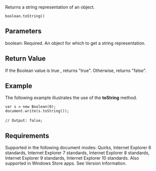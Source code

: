 Returns a string representation of an object.

 boolean.toString()

==Parameters==
; boolean: Required. An object for which to get a string representation.

==Return Value==
If the Boolean value is true , returns "true". Otherwise, returns "false".


==Example==
The following example illustrates the use of the '''toString''' method.

 var s = new Boolean(0);
 document.write(s.toString());
 
 // Output: false;

==Requirements==
Supported in the following document modes: Quirks, Internet Explorer 6 standards, Internet Explorer 7 standards, Internet Explorer 8 standards, Internet Explorer 9 standards, Internet Explorer 10 standards. Also supported in Windows Store apps. See Version Information.

